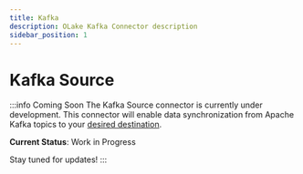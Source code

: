 ```yaml
---
title: Kafka
description: OLake Kafka Connector description
sidebar_position: 1
---
```


# Kafka Source

:::info Coming Soon
The Kafka Source connector is currently under development. This connector will enable data synchronization from Apache Kafka topics to your [desired destination](../../writers/overview).

**Current Status**: Work in Progress  

Stay tuned for updates!
:::